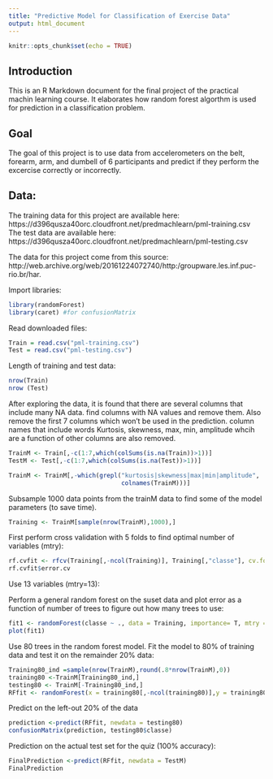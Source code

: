 ```yaml
---
title: "Predictive Model for Classification of Exercise Data"
output: html_document
---
```


```r
knitr::opts_chunk$set(echo = TRUE)
```

## Introduction
This is an R Markdown document for the final project of the practical machin learning course. It elaborates how random forest algorthm is used for prediction in a classification problem.

## Goal
The goal of this project is to use data from accelerometers on the belt, forearm, arm, and dumbell of 6 participants and predict if they perform the excercise correctly or incorrectly.

## Data:
The training data for this project are available here:
https://d396qusza40orc.cloudfront.net/predmachlearn/pml-training.csv
The test data are available here:
https://d396qusza40orc.cloudfront.net/predmachlearn/pml-testing.csv

The data for this project come from this source: http://web.archive.org/web/20161224072740/http:/groupware.les.inf.puc-rio.br/har.

Import libraries:
```r
library(randomForest)
library(caret) #for confusionMatrix
```

Read downloaded files:
```r
Train = read.csv("pml-training.csv")
Test = read.csv("pml-testing.csv")
```
Length of training and test data:
```r
nrow(Train)
nrow (Test)
```
After exploring the data, it is found that there are several columns that include many NA data.
find columns with NA values and remove them. Also remove the first 7 columns which won't be used in the prediction.
column names that include words Kurtosis, skewness, max, min, amplitude whcih are a function of other columns are also removed.
```r
TrainM <- Train[,-c(1:7,which(colSums(is.na(Train))>1))]
TestM <- Test[,-c(1:7,which(colSums(is.na(Test))>1))]

TrainM <- TrainM[,-which(grepl("kurtosis|skewness|max|min|amplitude",
                               colnames(TrainM)))]
```

Subsample 1000 data points from the trainM data to find some of the model parameters (to save time).
```r
Training <- TrainM[sample(nrow(TrainM),1000),]
```

First perform cross validation with 5 folds to find optimal number of variables (mtry):
```r
rf.cvfit <- rfcv(Training[,-ncol(Training)], Training[,"classe"], cv.fold = 5)
rf.cvfit$error.cv
```
Use 13 variables (mtry=13):

Perform a general random forest on the suset data and plot error as a function of number of trees to figure out how many trees to use:
```r
fit1 <- randomForest(classe ~ ., data = Training, importance= T, mtry = 13)
plot(fit1)
```


Use 80 trees in the random forest model. Fit the model to 80% of training data and test it on the remainder 20% data:
```r
Training80_ind =sample(nrow(TrainM),round(.8*nrow(TrainM),0))
training80 <-TrainM[Training80_ind,]
testing80 <- TrainM[-Training80_ind,]
RFfit <- randomForest(x = training80[,-ncol(training80)],y = training80[,ncol(training80)], importance= T, mtry = 13, ntree =80)
```


Predict on the left-out 20% of the data
```r
prediction <-predict(RFfit, newdata = testing80)
confusionMatrix(prediction, testing80$classe)
```

Prediction on the actual test set for the quiz (100% accuracy):
```r
FinalPrediction <-predict(RFfit, newdata = TestM)
FinalPrediction
```
